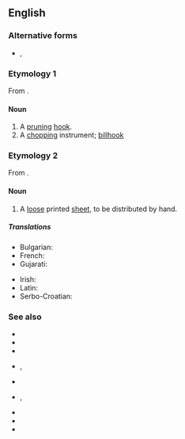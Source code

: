 {{also|hand bill}}
==English==

===Alternative forms===
* {{l|en|hand bill}}, {{l|en|hand-bill}}

===Etymology 1===
From {{compound|en|hand|bill|t2=cutting instrument}}.

====Noun====
{{wikipedia}}
{{en-noun}}

# A [[pruning]] [[hook]].
# A [[chopping]] instrument; [[billhook]]

===Etymology 2===
From {{compound|en|hand|bill|t2=sheet of paper}}.

====Noun====
{{en-noun}}

# A [[loose]] printed [[sheet]], to be distributed by hand.

=====Translations=====
{{trans-top|loose printed sheet}}
* Bulgarian: {{t+|bg|позив|m}}
* French: {{t+|fr|prospectus|m}}
* Gujarati: {{t|gu|ચોપાનિયું|n}}
{{trans-mid}}
* Irish: {{t|ga|bille láimhe|m}}
* Latin: {{t|la|libellus|m}}
* Serbo-Croatian: {{t|sh|летак|m|tr=letak|sc=Cyrl}}
{{trans-bottom}}

===See also===
* {{l|en|advertisement}}
* {{l|en|booklet}}
* {{l|en|brochure}}
* {{l|en|catalogue}}, {{l|en|catalog}}
* {{l|en|circular}}
* {{l|en|flier}}, {{l|en|flyer}}
* {{l|en|junk mail}}
* {{l|en|leaflet}}
* {{l|en|pamphlet}}